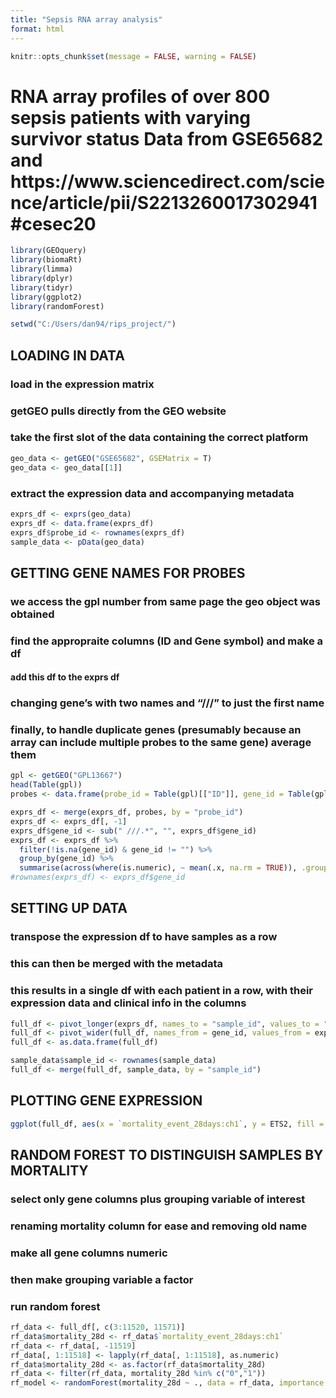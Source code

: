 ```yaml
---
title: "Sepsis RNA array analysis"
format: html
---
```


```r
knitr::opts_chunk$set(message = FALSE, warning = FALSE)
```

# RNA array profiles of over 800 sepsis patients with varying survivor status Data from GSE65682 and https://www.sciencedirect.com/science/article/pii/S2213260017302941#cesec20

```r
library(GEOquery)
library(biomaRt)
library(limma)
library(dplyr)
library(tidyr)
library(ggplot2)
library(randomForest)
```

```r
setwd("C:/Users/dan94/rips_project/")
```

## LOADING IN DATA
### load in the expression matrix
### getGEO pulls directly from the GEO website
### take the first slot of the data containing the correct platform

```r
geo_data <- getGEO("GSE65682", GSEMatrix = T)
geo_data <- geo_data[[1]]
```

### extract the expression data and accompanying metadata
```r
exprs_df <- exprs(geo_data)
exprs_df <- data.frame(exprs_df)
exprs_df$probe_id <- rownames(exprs_df)
sample_data <- pData(geo_data)
```

## GETTING GENE NAMES FOR PROBES
### we access the gpl number from same page the geo object was obtained
### find the appropraite columns (ID and Gene symbol) and make a df
#### add this df to the exprs df
### changing gene's with two names and "///" to just the first name
### finally, to handle duplicate genes (presumably because an array can include multiple probes to the same gene) average them

```r
gpl <- getGEO("GPL13667")
head(Table(gpl))
probes <- data.frame(probe_id = Table(gpl)[["ID"]], gene_id = Table(gpl)[["Gene Symbol"]])

exprs_df <- merge(exprs_df, probes, by = "probe_id")
exprs_df <- exprs_df[, -1]
exprs_df$gene_id <- sub(" ///.*", "", exprs_df$gene_id)
exprs_df <- exprs_df %>%
  filter(!is.na(gene_id) & gene_id != "") %>%
  group_by(gene_id) %>%
  summarise(across(where(is.numeric), ~ mean(.x, na.rm = TRUE)), .groups = "drop")
#rownames(exprs_df) <- exprs_df$gene_id
```


## SETTING UP DATA
### transpose the expression df to have samples as a row
### this can then be merged with the metadata
### this results in a single df with each patient in a row, with their expression data and clinical info in the columns
```r
full_df <- pivot_longer(exprs_df, names_to = "sample_id", values_to = "expression", cols = 2:803)
full_df <- pivot_wider(full_df, names_from = gene_id, values_from = expression)
full_df <- as.data.frame(full_df)

sample_data$sample_id <- rownames(sample_data)
full_df <- merge(full_df, sample_data, by = "sample_id")
```

## PLOTTING GENE EXPRESSION

```r
ggplot(full_df, aes(x = `mortality_event_28days:ch1`, y = ETS2, fill = `endotype_cohort:ch1`))+geom_boxplot(outlier.shape = NA)+theme_bw()
```


## RANDOM FOREST TO DISTINGUISH SAMPLES BY MORTALITY
### select only gene columns plus grouping variable of interest
### renaming mortality column for ease and removing old name
### make all gene columns numeric
### then make grouping variable a factor
### run random forest

```r
rf_data <- full_df[, c(3:11520, 11571)]
rf_data$mortality_28d <- rf_data$`mortality_event_28days:ch1`
rf_data <- rf_data[, -11519]
rf_data[, 1:11518] <- lapply(rf_data[, 1:11518], as.numeric)
rf_data$mortality_28d <- as.factor(rf_data$mortality_28d)
rf_data <- filter(rf_data, mortality_28d %in% c("0","1"))
rf_model <- randomForest(mortality_28d ~ ., data = rf_data, importance = T, ntree = 1000)
```